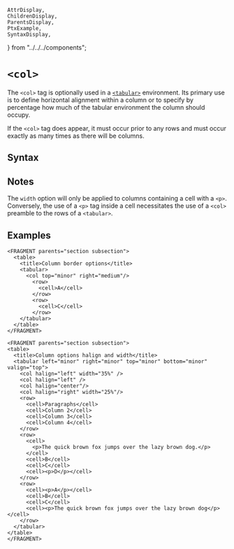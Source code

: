     AttrDisplay,
    ChildrenDisplay,
    ParentsDisplay,
    PtxExample,
    SyntaxDisplay,
} from "../../../components";

# `<col>`

The `<col>` tag is optionally used in a [`<tabular>`](tabular) environment.
 Its primary use is to define horizontal alignment within a column or to 
 specify by percentage how much of the tabular environment the column should
  occupy.

If the `<col>` tag does appear, it must occur prior to any rows and must occur
exactly as many times as there will be columns.


## Syntax

<SyntaxDisplay name="col" />

## Notes

The `width` option will only be applied to columns containing a cell with 
a `<p>`.  Conversely, the use of a `<p>` tag inside a cell necessitates the
 use of a `<col>` preamble to the rows of a `<tabular>`.

## Examples

```ptx-example
<FRAGMENT parents="section subsection">
  <table>
    <title>Column border options</title>
    <tabular>
      <col top="minor" right="medium"/>
        <row>
          <cell>A</cell>
        </row>
        <row>
          <cell>C</cell>
        </row>
    </tabular>
  </table>
</FRAGMENT>
```

```ptx-example
<FRAGMENT parents="section subsection">
<table>
  <title>Column options halign and width</title>
  <tabular left="minor" right="minor" top="minor" bottom="minor" valign="top">
    <col halign="left" width="35%" />
    <col halign="left" />
    <col halign="center"/>
    <col halign="right" width="25%"/>
    <row>
      <cell>Paragraphs</cell>
      <cell>Column 2</cell>
      <cell>Column 3</cell>
      <cell>Column 4</cell>
    </row>
    <row>
      <cell>
        <p>The quick brown fox jumps over the lazy brown dog.</p>
      </cell>
      <cell>B</cell>
      <cell>C</cell>
      <cell><p>D</p></cell>
    </row>
    <row>
      <cell><p>A</p></cell>
      <cell>B</cell>
      <cell>C</cell>
      <cell><p>The quick brown fox jumps over the lazy brown dog</p></cell>
    </row>
  </tabular>
</table>
</FRAGMENT>
```
